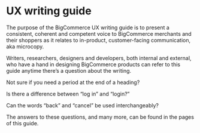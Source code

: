 # UX writing guide

The purpose of the BigCommerce UX writing guide is to present a consistent, coherent and competent voice to BigCommerce merchants and their shoppers as it relates to in-product, customer-facing communication, aka microcopy.

Writers, researchers, designers and developers, both internal and external, who have a hand in designing BigCommerce products can refer to this guide anytime there’s a question about the writing.

Not sure if you need a period at the end of a heading?

Is there a difference between “log in” and “login?” 

Can the words “back” and “cancel” be used interchangeably?

The answers to these questions, and many more, can be found in the pages of this guide.